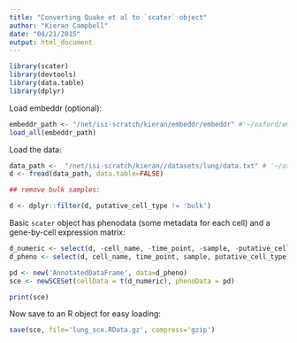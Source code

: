 ```yaml
---
title: "Converting Quake et al to `scater` object"
author: "Kieran Campbell"
date: "04/21/2015"
output: html_document
---
```


```r
library(scater)
library(devtools)
library(data.table)
library(dplyr)
```

Load embeddr (optional):
```r
embeddr_path <- "/net/isi-scratch/kieran/embeddr/embeddr" #'~/oxford/embeddr/embeddr' # 
load_all(embeddr_path)
```

Load the data:
```r
data_path <-  "/net/isi-scratch/kieran//datasets/lung/data.txt" # '~/oxford/embeddr/data//data.txt' #
d <- fread(data_path, data.table=FALSE)

## remove bulk samples:

d <- dplyr::filter(d, putative_cell_type != 'bulk')
```

Basic `scater` object has phenodata (some metadata for each cell) and a gene-by-cell expression matrix:

```r
d_numeric <- select(d, -cell_name, -time_point, -sample, -putative_cell_type)
d_pheno <- select(d, cell_name, time_point, sample, putative_cell_type)

pd <- new('AnnotatedDataFrame', data=d_pheno)
sce <- newSCESet(cellData = t(d_numeric), phenoData = pd)

print(sce)
```

Now save to an R object for easy loading:
```r
save(sce, file='lung_sce.RData.gz', compress='gzip')
```
